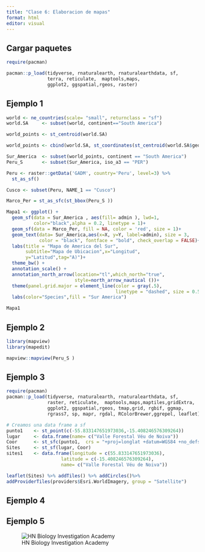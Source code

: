 ---
title: "Clase 6: Elaboracion de mapas"
format: html
editor: visual
---


::: panel-tabset

## Cargar paquetes

```{r, warning=FALSE, message=FALSE}
require(pacman)

pacman::p_load(tidyverse, rnaturalearth, rnaturalearthdata, sf, 
               terra, reticulate,  maptools,maps,
               ggplot2, ggspatial,rgeos, raster)
```

## Ejemplo 1


```{r}
world <- ne_countries(scale= "small", returnclass = "sf") 
world.SA     <- subset(world, continent=="South America") 
```

```{r}
world_points <- st_centroid(world.SA)  

world_points <- cbind(world.SA, st_coordinates(st_centroid(world.SA$geometry))) 

```


```{r}
Sur_America  <- subset(world_points, continent == "South America")
Peru_S       <- subset(Sur_America, iso_a3 == "PER") 
```

```{r}
Peru <- raster::getData('GADM', country='Peru', level=3) %>%            
  st_as_sf()          

Cusco <- subset(Peru, NAME_1 == "Cusco")
```

```{r}
Marco_Per = st_as_sfc(st_bbox(Peru_S ))
```


```{r}
Mapa1 <- ggplot() +
  geom_sf(data = Sur_America , aes(fill= admin ), lwd=1, 
          color="black",alpha = 0.2, linetype = 1)+
  geom_sf(data = Marco_Per, fill = NA, color = 'red', size = 1)+
  geom_text(data= Sur_America,aes(x=X, y=Y, label=admin), size = 3,
            color = "black", fontface = "bold", check_overlap = FALSE)+
  labs(title = "Mapa de America del Sur", 
       subtitle="Mapa de Ubicacion",x="Longitud",
       y="Latitud",tag="A)")+ 
  theme_bw() +
  annotation_scale() +
  annotation_north_arrow(location="tl",which_north="true",
                         style=north_arrow_nautical ())+
  theme(panel.grid.major = element_line(color = gray(.5),
                                        linetype = "dashed", size = 0.5))+
  labs(color="Species",fill = "Sur America") 

Mapa1
```


## Ejemplo 2

```{r}
library(mapview)
library(mapedit)

mapview::mapview(Peru_S )
```

## Ejemplo 3

```{r, warning=FALSE, message=FALSE}
require(pacman)
pacman::p_load(tidyverse, rnaturalearth, rnaturalearthdata, sf, 
               raster, reticulate,  maptools,maps,maptiles,gridExtra,
               ggplot2, ggspatial,rgeos, tmap,grid, rgbif, ggmap,
               rgrass7, sp, mapr, rgdal, RColorBrewer,ggrepel, leaflet)
```


```{r}
# Creamos una data frame a sf
punto1    <- st_point(c(-55.833147651973036,-15.408246576309264))
lugar     <- data.frame(name= c("Valle Forestal Véu de Noiva"))
Coor      <- st_sfc(punto1,  crs = "+proj=longlat +datum=WGS84 +no_defs")
Sites     <- st_sf(lugar, Coor)
sites1    <- data.frame(longitude = c(55.833147651973036),
                    latitude = c(-15.408246576309264),
                    name= c("Valle Forestal Véu de Noiva"))
```


```{r}
leaflet(Sites) %>% addTiles() %>% addCircles()%>%
addProviderTiles(providers$Esri.WorldImagery, group = "Satellite")
```



## Ejemplo 4


## Ejemplo 5


:::

![HN Biology Investigation Academy](HN%20Cursos%20publicidad/HN%20Biology%20Inv%20large.jpg)
